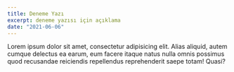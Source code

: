 ```yaml
---
title: Deneme Yazı
excerpt: deneme yazısı için açıklama
date: "2021-06-06"
---
```


Lorem ipsum dolor sit amet, consectetur adipisicing elit. Alias aliquid, autem cumque delectus ea earum, eum facere itaque natus nulla omnis possimus quod recusandae reiciendis repellendus reprehenderit saepe totam! Quasi?